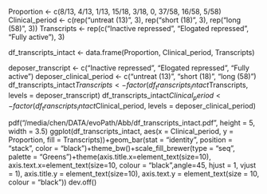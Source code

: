 Proportion <- c(8/13, 4/13, 1/13, 15/18, 3/18, 0, 37/58, 16/58, 5/58)
Clinical_period <- c(rep("untreat (13)", 3), rep("short (18)", 3), rep("long (58)", 3))
Transcripts <- rep(c("Inactive repressed", "Elogated repressed", "Fully active"), 3)
                     
df_transcripts_intact <- data.frame(Proportion, Clinical_period, Transcripts)

deposer_transcript <- c("Inactive repressed", "Elogated repressed", "Fully active")
deposer_clinical_period <- c("untreat (13)", "short (18)", "long (58)")
df_transcripts_intact$Transcripts <- factor(df_transcripts_intact$Transcripts, levels = deposer_transcript)
df_transcripts_intact$Clinical_period <- factor(df_transcripts_intact$Clinical_period, levels = deposer_clinical_period)

pdf("/media/chen/DATA/evoPath/Abb/df_transcripts_intact.pdf", height = 5, width = 3.5) 
ggplot(df_transcripts_intact, aes(x = Clinical_period, y = Proportion, fill = Transcripts))+geom_bar(stat = "identity", position = "stack", color = "black")+theme_bw()+scale_fill_brewer(type = "seq", palette = "Greens")+theme(axis.title.x=element_text(size=10), axis.text.x=element_text(size=10, colour = "black",angle=45, hjust = 1, vjust = 1), axis.title.y = element_text(size=10), axis.text.y = element_text(size = 10, colour = "black"))
dev.off()
